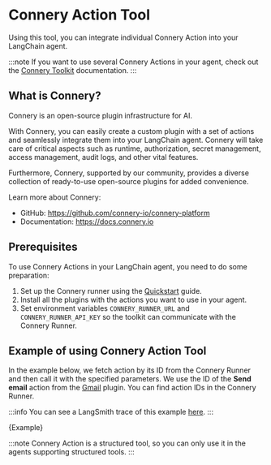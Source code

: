 
# Connery Action Tool

Using this tool, you can integrate individual Connery Action into your LangChain agent.

:::note
If you want to use several Connery Actions in your agent,
check out the [Connery Toolkit](/docs/integrations/toolkits/connery) documentation.
:::

## What is Connery?

Connery is an open-source plugin infrastructure for AI.

With Connery, you can easily create a custom plugin with a set of actions and seamlessly integrate them into your LangChain agent.
Connery will take care of critical aspects such as runtime, authorization, secret management, access management, audit logs, and other vital features.

Furthermore, Connery, supported by our community, provides a diverse collection of ready-to-use open-source plugins for added convenience.

Learn more about Connery:

- GitHub: https://github.com/connery-io/connery-platform
- Documentation: https://docs.connery.io

## Prerequisites

To use Connery Actions in your LangChain agent, you need to do some preparation:

1. Set up the Connery runner using the [Quickstart](https://docs.connery.io/docs/platform/quick-start/) guide.
2. Install all the plugins with the actions you want to use in your agent.
3. Set environment variables `CONNERY_RUNNER_URL` and `CONNERY_RUNNER_API_KEY` so the toolkit can communicate with the Connery Runner.

## Example of using Connery Action Tool

In the example below, we fetch action by its ID from the Connery Runner and then call it with the specified parameters.
We use the ID of the **Send email** action from the [Gmail](https://github.com/connery-io/gmail) plugin.
You can find action IDs in the Connery Runner.

:::info
You can see a LangSmith trace of this example [here](https://smith.langchain.com/public/d087bb63-9412-4fbe-8c22-a2bdd1a8ed4c/r).
:::

<CodeBlock language="typescript">{Example}</CodeBlock>

:::note
Connery Action is a structured tool, so you can only use it in the agents supporting structured tools.
:::
